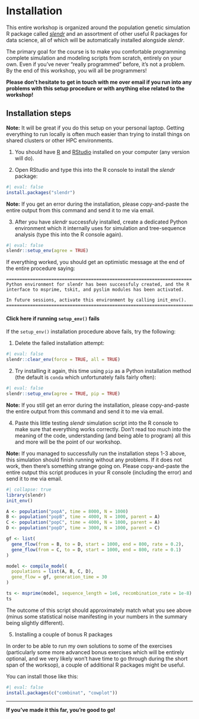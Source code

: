 # Installation

This entire workshop is organized around the population genetic simulation R
package called [_slendr_](https://slendr.net) and an assortment of other
useful R packages for data science, all of which will be automatically
installed alongside _slendr_.

The primary goal for the course is to make you comfortable programming complete
simulation and modeling scripts from scratch, entirely on your own. Even if you've
never "really programmed" before, it's not a problem. By the end of this
workshop, you will all be programmers!

**Please don't hesitate to get in touch with me over email if you run into any
problems with this setup procedure or with anything else related to the workshop!**


## Installation steps

::: {.aside}
**Note:** It will be great if you do this setup on your personal laptop.
Getting everything to run locally is often much easier than trying to
install things on shared clusters or other HPC environments.
:::

1. You should have [R](https://www.r-project.org) and
[RStudio](https://posit.co/download/rstudio-desktop/) installed on your computer
(any version will do).

2. Open RStudio and type this into the R console to install the _slendr_ package:

```r
#| eval: false
install.packages("slendr")
```

::: {.aside}
**Note:** If you get an error during the installation, please copy-and-paste the
entire output from this command and send it to me via email.
:::

3. After you have _slendr_ successfuly installed, create a dedicated Python
environment which it internally uses for simulation and tree-sequence analysis
(type this into the R console again).

```r
#| eval: false
slendr::setup_env(agree = TRUE)
```

If everything worked, you should get an optimistic message at the end of the
entire procedure saying:

```         
======================================================================
Python environment for slendr has been successfuly created, and the R
interface to msprime, tskit, and pyslim modules has been activated.

In future sessions, activate this environment by calling init_env().
=======================================================================
```

::: {.callout-warning collapse="true"}
#### Click here if running `setup_env()` fails

If the `setup_env()` installation procedure above fails, try the following:

1. Delete the failed installation attempt:

```r
#| eval: false
slendr::clear_env(force = TRUE, all = TRUE)
```

2. Try installing it again, this time using `pip` as a Python installation method (the default is `conda` which unfortunately fails fairly often):

```r
#| eval: false
slendr::setup_env(agree = TRUE, pip = TRUE)
```

::: {.aside}
**Note:** If you still get an error during the installation, please copy-and-paste
the entire output from this command and send it to me via email.
:::

:::




4. Paste this little testing _slendr_ simulation script into the R console to make
sure that everything works correctly. Don't read too much into the meaning of the
code, understanding (and being able to program) all this and more will be the point
of our workshop.

::: {.aside}
**Note:** If you managed to successfully run the installation steps 1-3
above, this simulation should finish running without any problems. If it does not work,
then there's something strange going on. Please copy-and-paste the entire output this
script produces in your R console (including the error) and send it to me via email.
:::

```r
#| collapse: true
library(slendr)
init_env()

A <- population("popA", time = 8000, N = 1000)
B <- population("popB", time = 4000, N = 1000, parent = A)
C <- population("popC", time = 4000, N = 1000, parent = A)
D <- population("popD", time = 3000, N = 1000, parent = C)

gf <- list(
  gene_flow(from = B, to = D, start = 1000, end = 800, rate = 0.2),
  gene_flow(from = C, to = D, start = 1000, end = 800, rate = 0.1)
)

model <- compile_model(
  populations = list(A, B, C, D),
  gene_flow = gf, generation_time = 30
)

ts <- msprime(model, sequence_length = 1e6, recombination_rate = 1e-8)
ts
```

The outcome of this script should approximately match what you see above (minus some
statistical noise manifesting in your numbers in the summary being slightly different).


5. Installing a couple of bonus R packages

In order to be able to run my own solutions to some of the exercises (particularly
some more advanced bonus exercises which will be entirely optional, and we very
likely won't have time to go through during the short span of the worksop), a
couple of additional R packages might be useful.

You can install those like this:

```r
#| eval: false
install.packages(c("combinat", "cowplot"))
```

---

**If you've made it this far, you're good to go!**
